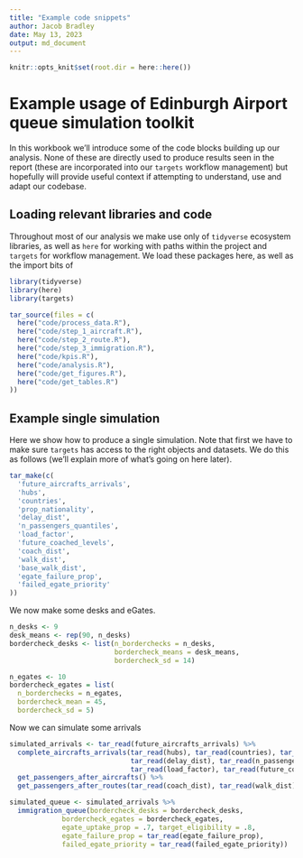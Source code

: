 ```yaml
---
title: "Example code snippets"
author: Jacob Bradley
date: May 13, 2023
output: md_document
---
```

```r
knitr::opts_knit$set(root.dir = here::here())
```

# Example usage of Edinburgh Airport queue simulation toolkit
In this workbook we'll introduce some of the code blocks building up our analysis. None of these are directly used to produce results seen in the report (these are incorporated into our `targets` workflow management) but hopefully will provide useful context if attempting to understand, use and adapt our codebase.

## Loading relevant libraries and code
Throughout most of our analysis we make use only of `tidyverse` ecosystem libraries, as well as `here` for working with paths within the project and `targets` for workflow management. We load these packages here, as well as the import bits of
``` r
library(tidyverse)
library(here)
library(targets)

tar_source(files = c(
  here("code/process_data.R"), 
  here("code/step_1_aircraft.R"),
  here("code/step_2_route.R"),
  here("code/step_3_immigration.R"),
  here("code/kpis.R"),
  here("code/analysis.R"),
  here("code/get_figures.R"),
  here("code/get_tables.R")
))
```

## Example single simulation
Here we show how to produce a single simulation. Note that first we have to make sure `targets` has access to the right objects and datasets. We do this as follows (we'll explain more of what's going on here later).

``` r
tar_make(c(
  'future_aircrafts_arrivals',
  'hubs',
  'countries',
  'prop_nationality',
  'delay_dist',
  'n_passengers_quantiles',
  'load_factor',
  'future_coached_levels',
  'coach_dist',
  'walk_dist',
  'base_walk_dist',
  'egate_failure_prop',
  'failed_egate_priority'
))
```

We now make some desks and eGates.
``` r
n_desks <- 9
desk_means <- rep(90, n_desks)
bordercheck_desks <- list(n_borderchecks = n_desks, 
                          bordercheck_means = desk_means,
                          bordercheck_sd = 14)

n_egates <- 10
bordercheck_egates = list(
  n_borderchecks = n_egates, 
  bordercheck_mean = 45,
  bordercheck_sd = 5)

```

Now we can simulate some arrivals
``` r
simulated_arrivals <- tar_read(future_aircrafts_arrivals) %>% 
  complete_aircrafts_arrivals(tar_read(hubs), tar_read(countries), tar_read(prop_nationality), 
                              tar_read(delay_dist), tar_read(n_passengers_quantiles), 
                              tar_read(load_factor), tar_read(future_coached_levels)) %>% 
  get_passengers_after_aircrafts() %>% 
  get_passengers_after_routes(tar_read(coach_dist), tar_read(walk_dist), tar_read(base_walk_dist))

```

``` r

simulated_queue <- simulated_arrivals %>% 
  immigration_queue(bordercheck_desks = bordercheck_desks, 
             bordercheck_egates = bordercheck_egates, 
             egate_uptake_prop = .7, target_eligibility = .8, 
             egate_failure_prop = tar_read(egate_failure_prop), 
             failed_egate_priority = tar_read(failed_egate_priority))  
```
